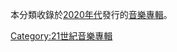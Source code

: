 本分類收錄於[[2020年代|2020年代]]發行的[[音樂專輯|音樂專輯]]。
{{WorksDecadeHeader|ParentType=音樂作品|WorkType=音樂專輯}}

[[Category:21世紀音樂專輯|Category:21世紀音樂專輯]]